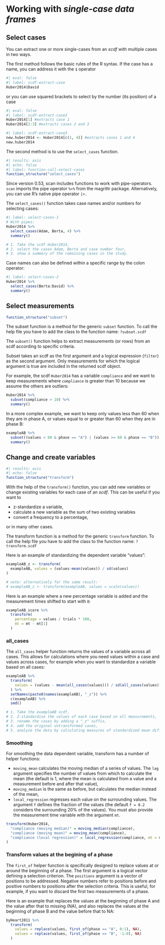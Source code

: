 # Working with *single-case data frames*

## Select cases {#sec-select-cases}

You can extract one or more single-cases from an *scdf* with multiple cases in two ways.

The first method follows the basic rules of the R syntax. If the case has a name, you can address it with the `$` operator

```r
#| eval: false
#| label: scdf-extract-case
Huber2014$David
```

or you can use squared brackets to select by the number (its position) of a case

```r
#| eval: false
#| label: scdf-extract-case2
Huber2014[1] #extracts case 1
Huber2014[2:3] #extracts cases 2 and 3
```

```r
#| label: scdf-extract-case3
new.huber2014 <- Huber2014[c(1, 4)] #extracts cases 1 and 4
new.huber2014
```

The second method is to use the `select_cases` function.

```r
#| results: asis
#| echo: false
#| label: function-call-select-cases
function_structure("select_cases")
```

::: callout-note
Since version 0.53, scan includes functions to work with pipe-operators. `scan` imports the pipe operator `%>%` from the magrittr package. Alternatively, you can use R's native pipe operator `|>.`
:::

The `select_cases()` function takes case names and/or numbers for selecting cases:

```r
#| label: select-cases-1
# With pipes:
Huber2014 %>%
  select_cases(Adam, Berta, 4) %>%
  summary()

# 1. Take the scdf Huber2014,
# 2. select the cases Adam, Berta and case number four,
# 3. show a summary of the remaining cases in the study. 
```

Case names can also be defined within a specific range by the colon operator:

```r
#| label: select-cases-2
Huber2014 %>%
  select_cases(Berta:David) %>%
  summary()
```

## Select measurements {#sec-subset}

```r
function_structure("subset")
```

::: callout-note
The subset function is a method for the generic `subset` function. To call the help file you have to add the class to the function name: `?subset.scdf`
:::

The `subset()` function helps to extract measurements (or rows) from an scdf according to specific criteria.

Subset takes an scdf as the first argument and a logical expression (`filter`) as the second argument. Only measurements for which the logical argument is true are included in the returned scdf object.

For example, the scdf `Huber2014` has a variable `compliance` and we want to keep measurements where `compliance` is greater than 10 because we assume the others are outliers:

```r
Huber2014 %>%
  subset(compliance > 10) %>%
  summary()
```

In a more complex example, we want to keep only values less than 60 when they are in phase A, or values equal to or greater than 60 when they are in phase B:

```r
exampleAB %>%
  subset((values < 60 & phase == "A") | (values >= 60 & phase == "B")) %>%
  summary()
```

## Change and create variables

```r
#| results: asis
#| echo: false
function_structure("transform")
```

With the help of the `transform()` function, you can add new variables or change existing variables for each case of an *scdf*. This can be useful if you want to

-   z-standardize a variable,
-   calculate a new variable as the sum of two existing variables
-   convert a frequency to a percentage,

or in many other cases.

::: callout-note
The transform function is a method for the generic `transform` function. To call the help file you have to add the class to the function name: `?transform.scdf`
:::

Here is an example of standardizing the dependent variable "values":

```r
exampleAB_z <- transform(
  exampleAB, values = (values-mean(values)) / sd(values)
)

# note: alternatively for the same result:
# exampleAB_z <- transform(exampleAB, values = scale(values))
```

Here is an example where a new percentage variable is added and the measurement times shifted to start with `0`:

```r
exampleAB_score %>%
  transform(
    percentage = values / trials * 100,
    mt = mt - mt[1]
  )
```

### all_cases

The `all_cases` helper function returns the values of a variable across all cases. This allows for calculations where you need values within a case and values across cases, for example when you want to standardize a variable based on all cases:

```r
exampleAB %>%
  transform(
    values = (values - mean(all_cases(values))) / sd(all_cases(values))
  ) %>%
  setNames(paste0(names(exampleAB), "_z")) %>%
  c(exampleAB) %>%
  smd()

# 1. Take the exampleAB scdf,
# 2. Z-standardise the values of each case based on all measurements,
# 3. rename the cases by adding a "_z" suffix,
# 4. add the original untransformed cases,
# 5. analyse the data by calculating measures of standardized mean differences.

```

### Smoothing

For smoothing the data dependent variable, transform has a number of helper functions: 

- `moving_mean` calculates the moving median of a series of values. The `lag` argument specifies the number of values from which to calculate the mean (the default is 1, where the mean is calculated from a value and a measurement before and after that value), 
- `moving_median` is the same as before, but calculates the median instead of the mean,
- `local_regression` regresses each value on the surrounding values. The argument `f` defines the fraction of the values (the default `f = 0.2` considers the surrounding 20% of the values). You must also provide the measurement time variable with the argument `mt`.


```r
transform(Huber2014,
  "compliance (moving median)" = moving_median(compliance),
  "compliance (moving mean)" = moving_mean(compliance),
  "compliance (local regression)" = local_regression(compliance, mt = mt)
)
```

### Transform values at the begining of a phase

The `first_of` helper function is specifically designed to replace values at or around the beginning of a phase. The first argument is a logical vector defining a selection criterion. The `positions` argument is a vector of positions to be addressed. Negative numbers refer to positions before and positive numbers to positions after the selection criteria. This is useful, for example, if you want to discard the first two measurements of a phase.

Here is an example that replaces the values at the beginning of phase A and the value after that to missing (NA), and also replaces the values at the beginning of phase B and the value before that to NA: 

```r
byHeart2011 %>%
  transform(
    values = replace(values, first_of(phase == "A", 0:1), NA),
    values = replace(values, first_of(phase == "B", -1:0), NA)
  )
```

